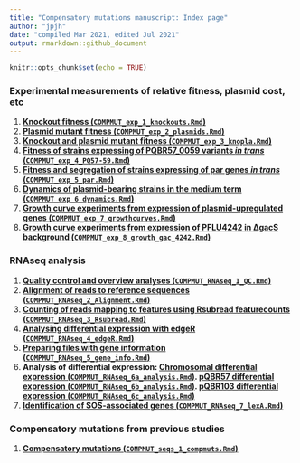 ```yaml
---
title: "Compensatory mutations manuscript: Index page"
author: "jpjh"
date: "compiled Mar 2021, edited Jul 2021"
output: rmarkdown::github_document
---
```


```r
knitr::opts_chunk$set(echo = TRUE)
```

### Experimental measurements of relative fitness, plasmid cost, etc

1. **[Knockout fitness (`COMPMUT_exp_1_knockouts.Rmd`)](COMPMUT_exp_1_knockouts.md)**
2. **[Plasmid mutant fitness (`COMPMUT_exp_2_plasmids.Rmd`)](COMPMUT_exp_2_plasmids.md)**
3. **[Knockout and plasmid mutant fitness (`COMPMUT_exp_3_knopla.Rmd`)](COMPMUT_exp_3_knopla.md)**
4. **[Fitness of strains expressing of PQBR57_0059 variants *in trans* (`COMPMUT_exp_4_PQ57-59.Rmd`)](COMPMUT_exp_4_PQ57-59.md)**
5. **[Fitness and segregation of strains expressing of par genes *in trans* (`COMPMUT_exp_5_par.Rmd`)](COMPMUT_exp_5_par.md)**
6. **[Dynamics of plasmid-bearing strains in the medium term (`COMPMUT_exp_6_dynamics.Rmd`)](COMPMUT_exp_6_dynamics.md)**
7. **[Growth curve experiments from expression of plasmid-upregulated genes (`COMPMUT_exp_7_growthcurves.Rmd`)](COMPMUT_exp_7_growthcurves.md)**
8. **[Growth curve experiments from expression of PFLU4242 in ∆gacS background  (`COMPMUT_exp_8_growth_gac_4242.Rmd`)](COMPMUT_exp_8_growth_gac_4242.md)**

### RNAseq analysis

1. **[Quality control and overview analyses (`COMPMUT_RNAseq_1_QC.Rmd`)](COMPMUT_RNAseq_1_QC.md)**
2. **[Alignment of reads to reference sequences (`COMPMUT_RNAseq_2_Alignment.Rmd`)](COMPMUT_RNAseq_2_Alignment.md)**
3. **[Counting of reads mapping to features using Rsubread featurecounts (`COMPMUT_RNAseq_3_Rsubread.Rmd`)](COMPMUT_RNAseq_3_Rsubread.md)**
4. **[Analysing differential expression with edgeR (`COMPMUT_RNAseq_4_edgeR.Rmd`)](COMPMUT_RNAseq_4_edgeR.md)**
5. **[Preparing files with gene information (`COMPMUT_RNAseq_5_gene_info.Rmd`)](COMPMUT_RNAseq_5_gene_info.md)**
6. **Analysis of differential expression: [Chromosomal differential expression (`COMPMUT_RNAseq_6a_analysis.Rmd`)](COMPMUT_RNAseq_6a_analysis.md). [pQBR57 differential expression (`COMPMUT_RNAseq_6b_analysis.Rmd`)](COMPMUT_RNAseq_6b_analysis.md). [pQBR103 differential expression (`COMPMUT_RNAseq_6c_analysis.Rmd`)](COMPMUT_RNAseq_6c_analysis.md)**
7. **[Identification of SOS-associated genes (`COMPMUT_RNAseq_7_lexA.Rmd`)](COMPMUT_RNAseq_7_lexA.md)**

### Compensatory mutations from previous studies

1. **[Compensatory mutations (`COMPMUT_seqs_1_compmuts.Rmd`)](COMPMUT_seqs_1_compmuts.md)**